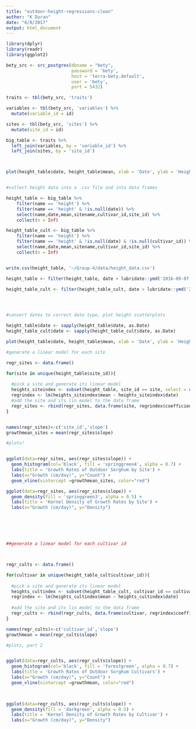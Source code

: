 ```yaml
---
title: "outdoor-height-regressions-clean"
author: "K Duran"
date: "6/8/2017"
output: html_document
---
```



```r
library(dplyr)
library(readr)
library(ggplot2)

bety_src <- src_postgres(dbname = "bety",
                         password = 'bety',
                         host = 'terra-bety.default',
                         user = 'bety',
                         port = 5432)

traits <- tbl(bety_src, 'traits')

variables <- tbl(bety_src, 'variables') %>%
  mutate(variable_id = id)

sites <- tbl(bety_src, 'sites') %>%
  mutate(site_id = id)

big_table <- traits %>%
  left_join(variables, by = 'variable_id') %>%
  left_join(sites, by = 'site_id')



plot(height_table$date, height_table$mean, xlab = 'Date', ylab = 'Heights (cm)')


#collect height data into a .csv file and into data frames

height_table <- big_table %>%
    filter(name == 'height') %>%
    filter(name == 'height' & !is.null(date)) %>%
    select(name,date,mean,sitename,cultivar_id,site_id) %>% 
    collect(n = Inf)

height_table_cult <- big_table %>%
    filter(name == 'height') %>%
    filter(name == 'height' & !is.null(date) & !is.null(cultivar_id)) %>%
    select(name,date,mean,sitename,cultivar_id,site_id) %>% 
    collect(n = Inf)


write.csv(height_table, '~/Group-4/data/height_data.csv')

height_table <- filter(height_table, date > lubridate::ymd('2016-09-07') & date < lubridate::ymd('2016-10-01'))

height_table_cult <- filter(height_table_cult, date > lubridate::ymd('2016-09-07') & date < lubridate::ymd('2016-10-01'))




#convert dates to correct date type, plot height scatterplots

height_table$date <- sapply(height_table$date, as.Date)
height_table_cult$date <- sapply(height_table_cult$date, as.Date)

plot(height_table$date, height_table$mean, xlab = 'Date', ylab = 'Heights (cm)')

#generate a linear model for each site

regr_sites <- data.frame()

for(site in unique(height_table$site_id)){
  
  #pick a site and generate its linear model
  heights_siteindex <- subset(height_table, site_id == site, select = c(date, mean))
  regrindex <- lm(heights_siteindex$mean ~ heights_siteindex$date)
  #add the site and its lin model to the data frame
  regr_sites <- rbind(regr_sites, data.frame(site, regrindex$coefficients[2]), make.row.names = FALSE)
}


names(regr_sites)<-c('site_id','slope')
growthmean_sites = mean(regr_sites$slope)

#plots!


ggplot(data=regr_sites, aes(regr_sites$slope)) +
  geom_histogram(col='black', fill = 'springgreen4', alpha = 0.7) +
  labs(title = 'Growth Rates of Outdoor Sorghum by Site') +
  labs(x="Growth (cm/day)", y="Count") +
  geom_vline(xintercept =growthmean_sites, color="red")

ggplot(data=regr_sites, aes(regr_sites$slope)) +
  geom_density(fill = 'springgreen3', alpha = 0.5) +
  labs(title = 'Kernel Density of Growth Rates by Site') +
  labs(x="Growth (cm/day)", y="Density")






##generate a linear model for each cultivar id 



regr_cults <- data.frame()

for(cultivar in unique(height_table_cult$cultivar_id)){
  
  #pick a site and generate its linear model
  heights_cultindex <- subset(height_table_cult, cultivar_id == cultivar, select = c(date, mean))
  regrindex <- lm(heights_cultindex$mean ~ heights_cultindex$date)
  
  #add the site and its lin model to the data frame
  regr_cults <- rbind(regr_cults, data.frame(cultivar, regrindex$coefficients[2]), make.row.names = FALSE)
}

names(regr_cults)<-c('cultivar_id','slope')
growthmean = mean(regr_cults$slope)

#plots, part 2


ggplot(data=regr_cults, aes(regr_cults$slope)) +
  geom_histogram(col='black', fill = 'forestgreen', alpha = 0.7) +
  labs(title = 'Growth Rates of Outdoor Sorghum Cultivars') +
  labs(x="Growth (cm/day)", y="Count") +
  geom_vline(xintercept =growthmean, color="red")


  
ggplot(data=regr_cults, aes(regr_cults$slope)) +
  geom_density(fill = 'darkgreen', alpha = 0.5) +
  labs(title = 'Kernel Density of Growth Rates by Cultivar') +
  labs(x="Growth (cm/day)", y="Density")

```